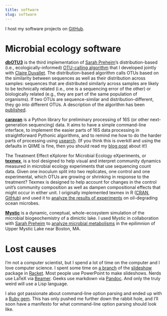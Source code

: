 ```yaml
---
title: software
slug: software
---
```


I host my software projects on [GitHub](http://www.github.com/swo).

# Microbial ecology software

[**dbOTU3**](https://github.com/swo/dbotu3) is the third implementation of [Sarah Preheim](https://engineering.jhu.edu/ehe/faculty/sarah-preheim/)'s distribution-based (i.e., ecologically-informed) [OTU-calling algorithm](http://aem.asm.org/content/79/21/6593.long) that I developed jointly with [Claire Duvallet](https://claireduvallet.wordpress.com/about/). The distribution-based algorithm calls OTUs based on the similarity between sequences as well as their distribution across samples: sequences that are distributed similarly across samples are likely to be technically related (i.e., one is a sequencing error of the other) or biologically related (e.g., they are part of the same population of organisms). If two OTUs are sequence-similar and distribution-different, they go into different OTUs. A description of the algorithm has been [published](https://doi.org/10.1371/journal.pone.0176335).

[**caravan**](https://github.com/swo/caravan) is a Python library for preliminary processing of 16S (or other next-generation sequencing) data. It aims to have a simple command-line interface, to implement the easier parts of 16S data processing in straightforward Pythonic algorithms, and to remind me how to do the harder parts of processing using [usearch](http://www.drive5.com/usearch/manual/). (If you think this is overkill and using the defaults in QIIME is fine, then you should read my [blog post](http://microbiome.mit.edu/2016/02/07/usearch/) about it!)

The Treatment Effect eXplorer for Microbial Ecology eXperiments, or [**texmex**](https://github.com/swo/pytexmex), is a tool designed to help visual and interpret community dynamics measured in microbial ecology experiments that use sequencing count data. Given one inoculum split into two replicates, one control and one experimental, which OTUs are growing or shrinking in response to the treatment? Texmex is designed to help account for changes in the control unit’s community composition as well as dampen compositional effects that might occur in either unit. I originally implemented texmex in R ([CRAN](https://cran.r-project.org/web/packages/texmexseq/index.html), [GitHub](https://github.com/almlab/texmexseq)) and used it to [analyze the results of experiments](https://doi.org/10.1371/journal.pone.0154804) on oil-degrading ocean microbes.

[**Mystic**](https://github.com/swo/lake_matlab) is a dynamic, coneptual, whole-ecosystem simulation of the microbial biogeochemistry of a dimictic lake. I used Mystic in collaboration with [Sarah Preheim](https://engineering.jhu.edu/ehe/faculty/sarah-preheim/) to [analyze microbial metabolisms](https://doi.org/ 10.1038/nmicrobiol.2016.130) in the epilimnion of Upper Mystic Lake near Boston, MA.

# Lost causes

I'm not a computer scientist, but I spend a lot of time on the computer and I love computer science. I spent some time on [a branch](https://github.com/swo/laterna) of the [slideshow](http://docs.racket-lang.org/slideshow) package in [Racket](https://racket-lang.org/). Most people use PowerPoint to make slideshows. Nerds use LaTeX via [Beamer](https://en.wikipedia.org/wiki/Beamer_(LaTeX)). Geeks use markdown via [Pandoc](https://pandoc.org/). And only the truly weird will use a Lisp language.

I also got passionate about command-line option parsing and ended up with a [Ruby gem](https://github.com/swo/arginine). This has only pushed me further down the rabbit hole, and I'll soon have a manifesto for what command-line option parsing should look like.